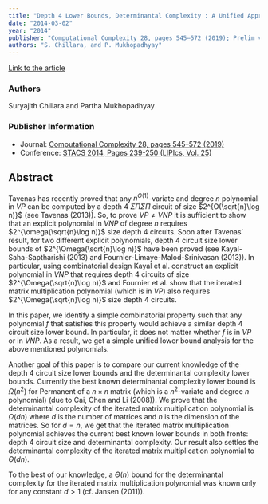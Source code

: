 ```yaml
---
title: "Depth 4 Lower Bounds, Determinantal Complexity : A Unified Approach"
date: "2014-03-02"
year: "2014"
publisher: "Computational Complexity 28, pages 545–572 (2019); Prelim version: STACS 2014, Pages 239-250 (LIPIcs, Vol. 25)"
authors: "S. Chillara, and P. Mukhopadhyay"
---
```


[Link to the article](/storage/papers/d4dc.pdf)

### Authors
Suryajith Chillara and Partha Mukhopadhyay

### Publisher Information
- Journal: [Computational Complexity 28, pages 545–572 (2019)](https://link.springer.com/article/10.1007/s00037-019-00185-4)
- Conference: [STACS 2014, Pages 239-250 (LIPIcs, Vol. 25)](http://drops.dagstuhl.de/opus/frontdoor.php?source_opus=4461)

## Abstract

Tavenas has recently proved that any $n^{O(1)}$-variate and degree $n$ polynomial in $VP$ can be computed by a depth 4 $\Sigma\Pi\Sigma\Pi$ circuit of size $2^{O(\sqrt{n}\log n)}$ (see Tavenas (2013)). So, to prove $VP\neq VNP$ it is sufficient to show that an explicit polynomial in $VNP$ of degree $n$ requires $2^{\omega(\sqrt{n}\log n)}$ size depth 4 circuits. Soon after Tavenas' result, for two different explicit polynomials, depth 4 circuit size lower bounds of $2^{\Omega(\sqrt{n}\log n)}$ have been proved (see Kayal-Saha-Saptharishi (2013) and Fournier-Limaye-Malod-Srinivasan (2013)). In particular, using combinatorial design Kayal et al. construct an explicit polynomial in $VNP$ that requires depth 4 circuits of size $2^{\Omega(\sqrt{n}\log n)}$ and Fournier et al. show that the iterated matrix multiplication polynomial (which is in $VP$) also requires $2^{\Omega(\sqrt{n}\log n)}$ size depth 4 circuits.

In this paper, we identify a simple combinatorial property such that any polynomial $f$ that satisfies this property would achieve a similar depth 4 circuit size lower bound. In particular, it does not matter whether $f$ is in $VP$ or in $VNP$. As a result, we get a simple unified lower bound analysis for the above mentioned polynomials.  

Another goal of this paper is to compare our current knowledge of the depth 4 circuit size lower bounds and the determinantal complexity lower bounds. Currently the best known determinantal complexity lower bound is $\Omega(n^2)$ for Permanent of a $n\times n$ matrix (which is a $n^2$-variate and degree $n$ polynomial) (due to Cai, Chen and Li (2008)). We prove that the determinantal complexity of the iterated matrix multiplication polynomial is $\Omega(dn)$ where $d$ is the number of matrices and $n$ is the dimension of the matrices. So for $d=n$, we get that the iterated matrix multiplication polynomial achieves the current best known lower bounds in both fronts: depth 4 circuit size and determinantal complexity. Our result also settles the determinantal complexity of the iterated matrix multiplication polynomial to $\Theta(dn)$.

To the best of our knowledge, a $\Theta(n)$ bound for the determinantal complexity for the iterated matrix multiplication polynomial was known only for  any constant $d>1$ (cf. Jansen (2011)).
